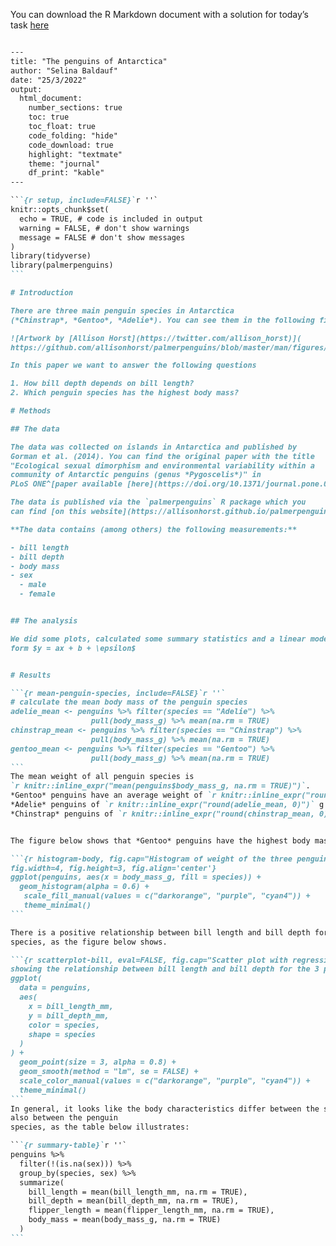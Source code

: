
You can download the R Markdown document with a solution for today's task 
<a href="./tasks/day1/solution_docs/penguin_paper_3.Rmd" download>here</a>

````md

---
title: "The penguins of Antarctica"
author: "Selina Baldauf"
date: "25/3/2022"
output: 
  html_document:
    number_sections: true
    toc: true
    toc_float: true
    code_folding: "hide"
    code_download: true
    highlight: "textmate"
    theme: "journal"
    df_print: "kable"
---

```{r setup, include=FALSE}`r ''`
knitr::opts_chunk$set(
  echo = TRUE, # code is included in output
  warning = FALSE, # don't show warnings
  message = FALSE # don't show messages
)
library(tidyverse)
library(palmerpenguins)
```

# Introduction

There are three main penguin species in Antarctica 
(*Chinstrap*, *Gentoo*, *Adelie*). You can see them in the following figure:

![Artwork by [Allison Horst](https://twitter.com/allison_horst)](
https://github.com/allisonhorst/palmerpenguins/blob/master/man/figures/lter_penguins.png?raw=true)

In this paper we want to answer the following questions

1. How bill depth depends on bill length?
2. Which penguin species has the highest body mass?

# Methods

## The data

The data was collected on islands in Antarctica and published by 
Gorman et al. (2014). You can find the original paper with the title 
"Ecological sexual dimorphism and environmental variability within a 
community of Antarctic penguins (genus *Pygoscelis*)" in 
PLoS ONE^[paper available [here](https://doi.org/10.1371/journal.pone.0090081).]

The data is published via the `palmerpenguins` R package which you 
can find [on this website](https://allisonhorst.github.io/palmerpenguins/).

**The data contains (among others) the following measurements:**

- bill length
- bill depth
- body mass
- sex
  - male
  - female


## The analysis

We did some plots, calculated some summary statistics and a linear model of the 
form $y = ax + b + \epsilon$


# Results

```{r mean-penguin-species, include=FALSE}`r ''`
# calculate the mean body mass of the penguin species
adelie_mean <- penguins %>% filter(species == "Adelie") %>% 
                  pull(body_mass_g) %>% mean(na.rm = TRUE) 
chinstrap_mean <- penguins %>% filter(species == "Chinstrap") %>% 
                  pull(body_mass_g) %>% mean(na.rm = TRUE) 
gentoo_mean <- penguins %>% filter(species == "Gentoo") %>% 
                  pull(body_mass_g) %>% mean(na.rm = TRUE) 
```
The mean weight of all penguin species is 
`r knitr::inline_expr("mean(penguins$body_mass_g, na.rm = TRUE)")`. 
*Gentoo* penguins have an average weight of `r knitr::inline_expr("round(gentoo_mean,0)")` g,
*Adelie* penguins of `r knitr::inline_expr("round(adelie_mean, 0)")` g and 
*Chinstrap* penguins of `r knitr::inline_expr("round(chinstrap_mean, 0)")` g.


The figure below shows that *Gentoo* penguins have the highest body mass.

```{r histogram-body, fig.cap="Histogram of weight of the three penguin species.",
fig.width=4, fig.height=3, fig.align='center'}
ggplot(penguins, aes(x = body_mass_g, fill = species)) +
  geom_histogram(alpha = 0.6) +
   scale_fill_manual(values = c("darkorange", "purple", "cyan4")) +
   theme_minimal()
```

There is a positive relationship between bill length and bill depth for all 3 
species, as the figure below shows.

```{r scatterplot-bill, eval=FALSE, fig.cap="Scatter plot with regression lines
showing the relationship between bill length and bill depth for the 3 penguin species"}
ggplot(
  data = penguins,
  aes(
    x = bill_length_mm,
    y = bill_depth_mm,
    color = species,
    shape = species
  )
) +
  geom_point(size = 3, alpha = 0.8) +
  geom_smooth(method = "lm", se = FALSE) +
  scale_color_manual(values = c("darkorange", "purple", "cyan4")) +
  theme_minimal()
```
In general, it looks like the body characteristics differ between the sexes but
also between the penguin
species, as the table below illustrates:

```{r summary-table}`r ''`
penguins %>% 
  filter(!(is.na(sex))) %>% 
  group_by(species, sex) %>% 
  summarize(
    bill_length = mean(bill_length_mm, na.rm = TRUE),
    bill_depth = mean(bill_depth_mm, na.rm = TRUE),
    flipper_length = mean(flipper_length_mm, na.rm = TRUE),
    body_mass = mean(body_mass_g, na.rm = TRUE)
  )
```

```` 